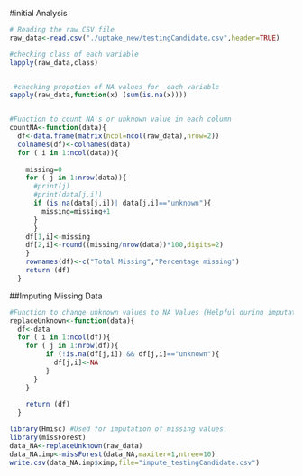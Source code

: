 
#initial Analysis

```r

# Reading the raw CSV file
raw_data<-read.csv("./uptake_new/testingCandidate.csv",header=TRUE) 

#checking class of each variable
lapply(raw_data,class)


 #checking propotion of NA values for  each variable
sapply(raw_data,function(x) (sum(is.na(x))))  


#Function to count NA's or unknown value in each column  
countNA<-function(data){
  df<-data.frame(matrix(ncol=ncol(raw_data),nrow=2))
  colnames(df)<-colnames(data)
  for ( i in 1:ncol(data)){
    
    missing=0
    for ( j in 1:nrow(data)){
      #print(j)
      #print(data[j,i])
      if (is.na(data[j,i])| data[j,i]=="unknown"){
        missing=missing+1
      }
      }
    df[1,i]<-missing
    df[2,i]<-round((missing/nrow(data))*100,digits=2)
    }
    rownames(df)<-c("Total Missing","Percentage missing")
    return (df)
  }

```  


##Imputing Missing Data
```r

#Function to change unknown values to NA Values (Helpful during imputation) 
replaceUnknown<-function(data){
  df<-data
  for ( i in 1:ncol(df)){
    for ( j in 1:nrow(df)){
         if (!is.na(df[j,i]) && df[j,i]=="unknown"){
           df[j,i]<-NA
         }
      }
    }
    
    return (df)
  }

library(Hmisc) #Used for imputation of missing values. 
library(missForest)
data_NA<-replaceUnknown(raw_data)
data_NA.imp<-missForest(data_NA,maxiter=1,ntree=10) 
write.csv(data_NA.imp$ximp,file="impute_testingCandidate.csv")

``` 










